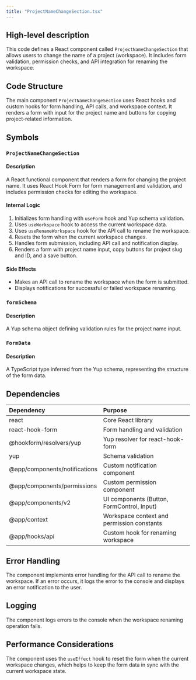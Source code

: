 ```yaml
---
title: "ProjectNameChangeSection.tsx"
---
```


## High-level description
This code defines a React component called `ProjectNameChangeSection` that allows users to change the name of a project (workspace). It includes form validation, permission checks, and API integration for renaming the workspace.

## Code Structure
The main component `ProjectNameChangeSection` uses React hooks and custom hooks for form handling, API calls, and workspace context. It renders a form with input for the project name and buttons for copying project-related information.

## Symbols

### `ProjectNameChangeSection`
#### Description
A React functional component that renders a form for changing the project name. It uses React Hook Form for form management and validation, and includes permission checks for editing the workspace.

#### Internal Logic
1. Initializes form handling with `useForm` hook and Yup schema validation.
2. Uses `useWorkspace` hook to access the current workspace data.
3. Uses `useRenameWorkspace` hook for the API call to rename the workspace.
4. Resets the form when the current workspace changes.
5. Handles form submission, including API call and notification display.
6. Renders a form with project name input, copy buttons for project slug and ID, and a save button.

#### Side Effects
- Makes an API call to rename the workspace when the form is submitted.
- Displays notifications for successful or failed workspace renaming.

### `formSchema`
#### Description
A Yup schema object defining validation rules for the project name input.

### `FormData`
#### Description
A TypeScript type inferred from the Yup schema, representing the structure of the form data.

## Dependencies
| Dependency | Purpose |
|:-----------|:--------|
| react | Core React library |
| react-hook-form | Form handling and validation |
| @hookform/resolvers/yup | Yup resolver for react-hook-form |
| yup | Schema validation |
| @app/components/notifications | Custom notification component |
| @app/components/permissions | Custom permission component |
| @app/components/v2 | UI components (Button, FormControl, Input) |
| @app/context | Workspace context and permission constants |
| @app/hooks/api | Custom hook for renaming workspace |

## Error Handling
The component implements error handling for the API call to rename the workspace. If an error occurs, it logs the error to the console and displays an error notification to the user.

## Logging
The component logs errors to the console when the workspace renaming operation fails.

## Performance Considerations
The component uses the `useEffect` hook to reset the form when the current workspace changes, which helps to keep the form data in sync with the current workspace state.